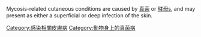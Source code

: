 {{Commons category|Mycosis-related cutaneous conditions}}
{{ICD category|B35-B49|I}}

Mycosis-related cutaneous conditions are caused by [[真菌|真菌]] or [[酵母|酵母]]s, and may present as either a superficial or deep infection of the skin.

[[Category:感染相關皮膚病|Category:感染相關皮膚病]]
[[Category:動物身上的真菌病|Category:動物身上的真菌病]]